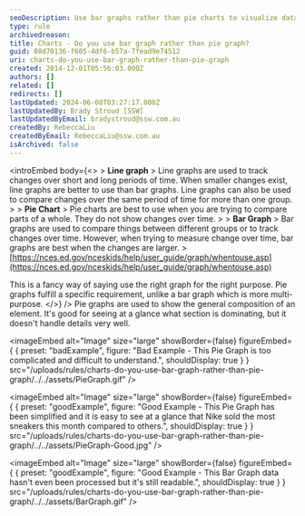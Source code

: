 ```yaml
---
seoDescription: Use bar graphs rather than pie charts to visualize data that shows changes over time or compares different groups.
type: rule
archivedreason:
title: Charts - Do you use bar graph rather than pie graph?
guid: 08d70136-f605-4df6-b57a-7fead9e74512
uri: charts-do-you-use-bar-graph-rather-than-pie-graph
created: 2014-12-01T05:56:03.000Z
authors: []
related: []
redirects: []
lastUpdated: 2024-06-08T03:27:17.000Z
lastUpdatedBy: Brady Stroud [SSW]
lastUpdatedByEmail: bradystroud@ssw.com.au
createdBy: RebeccaLiu
createdByEmail: RebeccaLiu@ssw.com.au
isArchived: false
---
```


<introEmbed
  body={<>
&gt; **Line graph**
&gt; Line graphs are used to track changes over short and long periods of time. When smaller changes exist, line graphs are better to use than bar graphs. Line graphs can also be used to compare changes over the same period of time for more than one group.
&gt;
&gt; **Pie Chart**
&gt; Pie charts are best to use when you are trying to compare parts of a whole. They do not show changes over time.
&gt;
&gt; **Bar Graph**
&gt; Bar graphs are used to compare things between different groups or to track changes over time. However, when trying to measure change over time, bar graphs are best when the changes are larger.
&gt; [https://nces.ed.gov/nceskids/help/user_guide/graph/whentouse.asp](https://nces.ed.gov/nceskids/help/user_guide/graph/whentouse.asp)

This is a fancy way of saying use the right graph for the right purpose. Pie graphs fulfill a specific requirement, unlike a bar graph which is more multi-purpose.
  </>}
/>
Pie graphs are used to show the general composition of an element. It's good for seeing at a glance what section is dominating, but it doesn't handle details very well.

<imageEmbed
  alt="Image"
  size="large"
  showBorder={false}
  figureEmbed={ {
    preset: "badExample",
    figure: "Bad Example - This Pie Graph is too complicated and difficult to understand.",
    shouldDisplay: true
  } }
  src="/uploads/rules/charts-do-you-use-bar-graph-rather-than-pie-graph/../../assets/PieGraph.gif"
/>

<imageEmbed
  alt="Image"
  size="large"
  showBorder={false}
  figureEmbed={ {
    preset: "goodExample",
    figure: "Good Example - This Pie Graph has been simplified and it is easy to see at a glance that Nike sold the most sneakers this month compared to others.",
    shouldDisplay: true
  } }
  src="/uploads/rules/charts-do-you-use-bar-graph-rather-than-pie-graph/../../assets/PieGraph-Good.jpg"
/>

<imageEmbed
  alt="Image"
  size="large"
  showBorder={false}
  figureEmbed={ {
    preset: "goodExample",
    figure: "Good Example - This Bar Graph data hasn't even been processed but it's still readable.",
    shouldDisplay: true
  } }
  src="/uploads/rules/charts-do-you-use-bar-graph-rather-than-pie-graph/../../assets/BarGraph.gif"
/>
